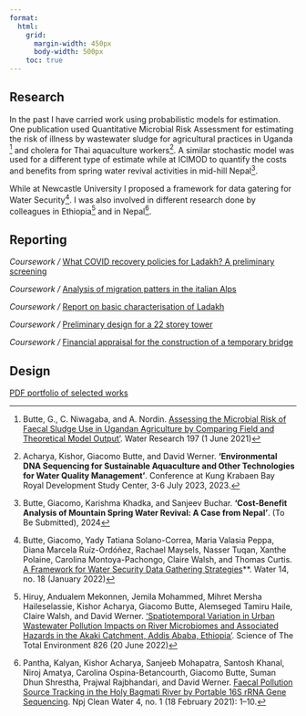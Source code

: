 ```yaml
---
format:
  html:
    grid:
      margin-width: 450px
      body-width: 500px
    toc: true
---
```

## Research
In the past I have carried work using probabilistic models for estimation. One publication used Quantitative Microbial Risk Assessment for estimating the risk of illness by wastewater sludge for agricultural practices in Uganda [^1] and cholera for Thai aquaculture workers[^2].  A similar stochastic model was used for a different type of estimate while at ICIMOD to quantify the costs and benefits from spring water revival activities in mid-hill Nepal[^3]. 

While at Newcastle University I proposed a framework for data gatering for Water Security[^4]. I was also involved in different research done by colleagues in Ethiopia[^5] and in Nepal[^6].

[^1]:Butte, G., C. Niwagaba, and A. Nordin. [Assessing the Microbial Risk of Faecal Sludge Use in Ugandan Agriculture by Comparing Field and Theoretical Model Output'](https://doi.org/10.1016/j.watres.2021.117068). Water Research 197 (1 June 2021)

[^2]:Acharya, Kishor, Giacomo Butte, and David Werner. **'Environmental DNA Sequencing for Sustainable Aquaculture and Other Technologies for Water Quality Management'**. Conference at Kung Krabaen Bay Royal Development Study Center, 3-6 July 2023, 2023.

[^3]:Butte, Giacomo, Karishma Khadka, and Sanjeev Buchar. **'Cost-Benefit Analysis of Mountain Spring Water Revival: A Case from Nepal'**. (To Be Submitted), 2024

[^4]:Butte, Giacomo, Yady Tatiana Solano-Correa, Maria Valasia Peppa, Diana Marcela Ruíz-Ordóñez, Rachael Maysels, Nasser Tuqan, Xanthe Polaine, Carolina Montoya-Pachongo, Claire Walsh, and Thomas Curtis. [A Framework for Water Security Data Gathering Strategies](https://doi.org/10.3390/w14182907**)\*\*. Water 14, no. 18 (January 2022)

[^5]:Hiruy, Andualem Mekonnen, Jemila Mohammed, Mihret Mersha Haileselassie, Kishor Acharya, Giacomo Butte, Alemseged Tamiru Haile, Claire Walsh, and David Werner. ['Spatiotemporal Variation in Urban Wastewater Pollution Impacts on River Microbiomes and Associated Hazards in the Akaki Catchment, Addis Ababa, Ethiopia'](https://doi.org/10.1016/j.scitotenv.2022.153912). Science of The Total Environment 826 (20 June 2022)

[^6]:Pantha, Kalyan, Kishor Acharya, Sanjeeb Mohapatra, Santosh Khanal, Niroj Amatya, Carolina Ospina-Betancourth, Giacomo Butte, Suman Dhun Shrestha, Prajwal Rajbhandari, and David Werner. [Faecal Pollution Source Tracking in the Holy Bagmati River by Portable 16S rRNA Gene Sequencing](https://doi.org/10.1038/s41545-021-00099-1). Npj Clean Water 4, no. 1 (18 February 2021): 1--10.

## Reporting

*Coursework /* [What COVID recovery policies for Ladakh? A preliminary screening](img/Butte_ladakh_policy.pdf)

*Coursework /* [Analysis of migration patters in the italian Alps](img/Butte_mountain.pdf)

*Coursework /* [Report on basic characterisation of Ladakh](img/Butte_Ladakh.pdf)

*Coursework /* [Preliminary design for a 22 storey tower](img/Butte_coursework_concrete.pdf)

*Coursework /* [Financial appraisal for the construction of a temporary bridge](img/Butte_hammersmith.pdf)

## Design

[PDF portfolio of selected works](img/Butte_portfolio_arch.pdf)

